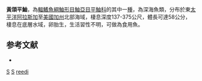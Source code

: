 {{Speciesbox
| taxon = Sebastes reedi
| image = Sebastes reedi.jpg
| status = NE
| status_system = IUCN3.1
| binomial_authority =  [[Westrheim|Westrheim]] & [[Tsuyuki|Tsuyuki]], 1967
| synonyms = *''Sebastodes reedi, Westrheim & Tsuyuki, 1967''
}}

'''黃頜平鮋'''，為[[輻鰭魚綱|輻鰭魚綱]][[鮋形目|鮋形目]][[鮋亞目|鮋亞目]][[平鮋科|平鮋科]]的其中一[[種|種]]，為深海魚類，分布於東[[太平洋|太平洋]][[阿拉斯加|阿拉斯加]]至[[美國|美國]][[加州|加州]]北部海域，棲息深度137-375公尺，體長可達58公分，棲息在底層水域，卵胎生，生活習性不明，可做為食用魚。

==参考文献==
*{{FishBase_species|genus=Sebastes|species=reedi|year=2014|month=6}}

{{taxonbar}}
[[Category:1967年描述的鱼类|S]]
[[Category:食用魚|S]]
[[Category:平鮋屬|reedi]]
